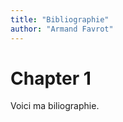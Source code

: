 ```yaml
---
title: "Bibliographie"
author: "Armand Favrot"
---
```


# Chapter 1

Voici ma biliographie.

<!-- un commentaire 1 -->